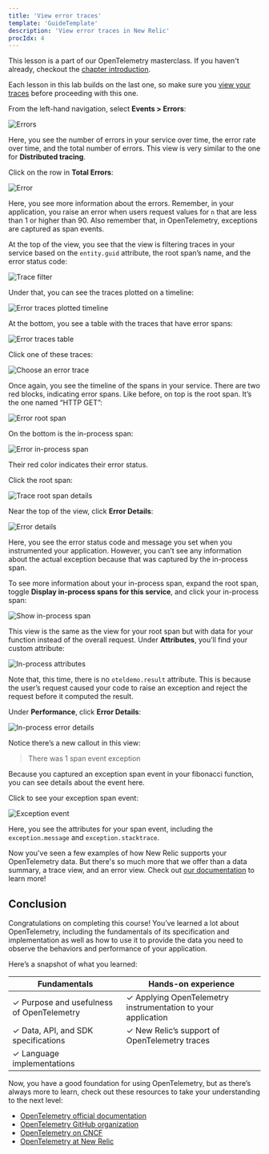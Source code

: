 ```yaml
---
title: 'View error traces'
template: 'GuideTemplate'
description: 'View error traces in New Relic'
procIdx: 4
---
```


<Callout variant="course">

This lesson is a part of our OpenTelemetry masterclass. If you haven't already, checkout the [chapter introduction](/opentelemetry-masterclass/hands-on).

Each lesson in this lab builds on the last one, so make sure you [view your traces](/opentelemetry-masterclass/hands-on/traces) before proceeding with this one.

</Callout>

<Steps>

<Step>

From the left-hand navigation, select **Events > Errors**:

![Errors](../../../images/opentelemetry-masterclass/errors.png)

Here, you see the number of errors in your service over time, the error rate over time, and the total number of errors. This view is very similar to the one for **Distributed tracing**.

</Step>

<Step>

Click on the row in **Total Errors**:

![Error](../../../images/opentelemetry-masterclass/error.png)

Here, you see more information about the errors. Remember, in your application, you raise an error when users request values for `n` that are less than 1 or higher than 90. Also remember that, in OpenTelemetry, exceptions are captured as span events.

At the top of the view, you see that the view is filtering traces in your service based on the `entity.guid` attribute, the root span’s name, and the error status code:

![Trace filter](../../../images/opentelemetry-masterclass/filter.png)

Under that, you can see the traces plotted on a timeline:

![Error traces plotted timeline](../../../images/opentelemetry-masterclass/span-events-plot.png)

At the bottom, you see a table with the traces that have error spans:

![Error traces table](../../../images/opentelemetry-masterclass/span-events-table.png)

</Step>

<Step>

Click one of these traces:

![Choose an error trace](../../../images/opentelemetry-masterclass/choose-error-trace.png)

Once again, you see the timeline of the spans in your service. There are two red blocks, indicating error spans. Like before, on top is the root span. It’s the one named “HTTP GET”:

![Error root span](../../../images/opentelemetry-masterclass/error-root-span.png)

On the bottom is the in-process span:

![Error in-process span](../../../images/opentelemetry-masterclass/error-in-process-span.png)

Their red color indicates their error status.

</Step>

<Step>

Click the root span:

![Trace root span details](../../../images/opentelemetry-masterclass/root-span.png)

Near the top of the view, click **Error Details**:

![Error details](../../../images/opentelemetry-masterclass/error-details.png)

Here, you see the error status code and message you set when you instrumented your application. However, you can’t see any information about the actual exception because that was captured by the in-process span.

To see more information about your in-process span, expand the root span, toggle **Display in-process spans for this service**, and click your in-process span:

![Show in-process span](../../../images/opentelemetry-masterclass/show-in-process-span.png)

This view is the same as the view for your root span but with data for your function instead of the overall request. Under **Attributes**, you’ll find your custom attribute:

![In-process attributes](../../../images/opentelemetry-masterclass/in-process-attribute.png)

Note that, this time, there is no `oteldemo.result` attribute. This is because the user’s request caused your code to raise an exception and reject the request before it computed the result.

</Step>

<Step>

Under **Performance**, click **Error Details**:

![In-process error details](../../../images/opentelemetry-masterclass/in-process-error-details.png)

Notice there’s a new callout in this view:

> There was 1 span event exception

Because you captured an exception span event in your fibonacci function, you can see details about the event here.

</Step>

<Step>

Click to see your exception span event:

![Exception event](../../../images/opentelemetry-masterclass/exception-event.png)

Here, you see the attributes for your span event, including the `exception.message` and `exception.stacktrace`.

</Step>

</Steps>

Now you've seen a few examples of how New Relic supports your OpenTelemetry data. But there's so much more that we offer than a data summary, a trace view, and an error view. Check out [our documentation](https://docs.newrelic.com/docs/more-integrations/open-source-telemetry-integrations/opentelemetry/view-your-opentelemetry-data-new-relic) to learn more!

## Conclusion

Congratulations on completing this course! You’ve learned a lot about OpenTelemetry, including the fundamentals of its specification and implementation as well as how to use it to provide the data you need to observe the behaviors and performance of your application.

Here’s a snapshot of what you learned:

| Fundamentals | Hands-on experience |
|---|---|
| ✓ Purpose and usefulness of OpenTelemetry | ✓ Applying OpenTelemetry instrumentation to your application |
| ✓ Data, API, and SDK specifications | ✓ New Relic’s support of OpenTelemetry traces |
| ✓ Language implementations ||

Now, you have a good foundation for using OpenTelemetry, but as there’s always more to learn, check out these resources to take your understanding to the next level:

- [OpenTelemetry official documentation](https://opentelemetry.io/docs/)
- [OpenTelemetry GitHub organization](https://github.com/open-telemetry)
- [OpenTelemetry on CNCF](https://landscape.cncf.io/card-mode?project=incubating&selected=open-telemetry)
- [OpenTelemetry at New Relic](https://docs.newrelic.com/docs/more-integrations/open-source-telemetry-integrations/opentelemetry/introduction-opentelemetry-new-relic/)
